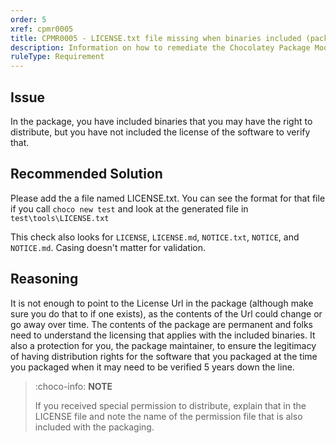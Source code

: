 ```yaml
---
order: 5
xref: cpmr0005
title: CPMR0005 - LICENSE.txt file missing when binaries included (package)
description: Information on how to remediate the Chocolatey Package Moderation Rule 0005
ruleType: Requirement
---
```


<PackageValidatorRuleRequirement />

## Issue

In the package, you have included binaries that you may have the right to distribute, but you have not included the license of the software to verify that.

## Recommended Solution

Please add the a file named LICENSE.txt. You can see the format for that file if you call `choco new test` and look at the generated file in `test\tools\LICENSE.txt`

This check also looks for `LICENSE`, `LICENSE.md`, `NOTICE.txt`, `NOTICE`, and `NOTICE.md`. Casing doesn't matter for validation.

## Reasoning

It is not enough to point to the License Url in the package (although make sure you do that to if one exists), as the contents of the Url could change or go away over time. The contents of the package are permanent and folks need to understand the licensing that applies with the included binaries. It also a protection for you, the package maintainer, to ensure the legitimacy of having distribution rights for the software that you packaged at the time you packaged when it may need to be verified 5 years down the line.

> :choco-info: **NOTE**
>
> If you received special permission to distribute, explain that in the LICENSE file and note the name of the permission file that is also included with the packaging.
